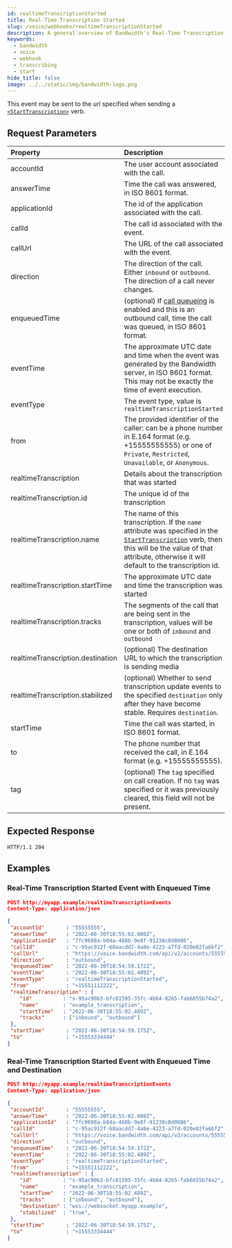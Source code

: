 ```yaml
---
id: realtimeTranscriptionStarted
title: Real-Time Transcription Started
slug: /voice/webhooks/realtimeTranscriptionStarted
description: A general overview of Bandwidth's Real-Time Transcription Started Webhook
keywords:
  - bandwidth
  - voice
  - webhook
  - transcribing
  - start
hide_title: false
image: ../../static/img/bandwidth-logo.png
---
```


This event may be sent to the url specified when sending a [`<StartTranscription>`][1] verb.

## Request Parameters

| Property                | Description  |
|:------------------------|:-------------|
| accountId               | The user account associated with the call. |
| answerTime              | Time the call was answered, in ISO 8601 format. |
| applicationId           | The id of the application associated with the call. |
| callId                  | The call id associated with the event. |
| callUrl                 | The URL of the call associated with the event. |
| direction               | The direction of the call. Either `inbound` or `outbound`. The direction of a call never changes. |
| enqueuedTime            | (optional) If [call queueing](/apis/voice#operation/createCall/) is enabled and this is an outbound call, time the call was queued, in ISO 8601 format. |
| eventTime               | The approximate UTC date and time when the event was generated by the Bandwidth server, in ISO 8601 format. This may not be exactly the time of event execution. |
| eventType               | The event type, value is `realtimeTranscriptionStarted` |
| from                    | The provided identifier of the caller: can be a phone number in E.164 format (e.g. +15555555555) or one of `Private`, `Restricted`, `Unavailable`, or `Anonymous`. |
| realtimeTranscription             | Details about the transcription that was started |
| realtimeTranscription.id          | The unique id of the transcription |
| realtimeTranscription.name        | The name of this transcription. If the `name` attribute was specified in the [`StartTranscription`][1] verb, then this will be the value of that attribute, otherwise it will default to the transcription id.
| realtimeTranscription.startTime   | The approximate UTC date and time the transcription was started |
| realtimeTranscription.tracks      | The segments of the call that are being sent in the transcription, values will be one or both of `inbound` and `outbound` |
| realtimeTranscription.destination | (optional) The destination URL to which the transcription is sending media |
| realtimeTranscription.stabilized  | (optional) Whether to send transcription update events to the specified `destination` only after they have become stable. Requires `destination`.                                                                                            |
| startTime               | Time the call was started, in ISO 8601 format. |
| to                      | The phone number that received the call, in E.164 format (e.g. +15555555555). |
| tag                     | (optional) The `tag` specified on call creation. If no `tag` was specified or it was previously cleared, this field will not be present. |

## Expected Response

```http
HTTP/1.1 204
```

## Examples

### Real-Time Transcription Started Event with Enqueued Time

```json
POST http://myapp.example/realtimeTranscriptionEvents
Content-Type: application/json

{
 "accountId"       : "55555555",
 "answerTime"      : "2022-06-30T18:55:02.080Z",
 "applicationId"   : "7fc9698a-b04a-468b-9e8f-91238c0d0086",
 "callId"          : "c-95ac912f-68aacdd7-4a8e-4223-a7fd-020e02fa6bf2",
 "callUrl"         : "https://voice.bandwidth.com/api/v2/accounts/55555555/calls/c-95ac912f-68aacdd7-4a8e-4223-a7fd-020e02fa6bf2",
 "direction"       : "outbound",
 "enqueuedTime"    : "2022-06-30T18:54:59.172Z",
 "eventTime"       : "2022-06-30T18:55:02.489Z",
 "eventType"       : "realtimeTranscriptionStarted",
 "from"            : "+15551112222",
 "realtimeTranscription" : {
    "id"          : "s-95ac90b3-bfc81595-35fc-4b64-8265-fab6855b74a2",
    "name"        : "example_transcription",
    "startTime"   : "2022-06-30T18:55:02.489Z",
    "tracks"      : ["inbound", "outbound"]
 },
 "startTime"       : "2022-06-30T18:54:59.175Z",
 "to"              : "+15553334444"
}
```

### Real-Time Transcription Started Event with Enqueued Time and Destination

```json
POST http://myapp.example/realtimeTranscriptionEvents
Content-Type: application/json

{
 "accountId"       : "55555555",
 "answerTime"      : "2022-06-30T18:55:02.080Z",
 "applicationId"   : "7fc9698a-b04a-468b-9e8f-91238c0d0086",
 "callId"          : "c-95ac912f-68aacdd7-4a8e-4223-a7fd-020e02fa6bf2",
 "callUrl"         : "https://voice.bandwidth.com/api/v2/accounts/55555555/calls/c-95ac912f-68aacdd7-4a8e-4223-a7fd-020e02fa6bf2",
 "direction"       : "outbound",
 "enqueuedTime"    : "2022-06-30T18:54:59.172Z",
 "eventTime"       : "2022-06-30T18:55:02.489Z",
 "eventType"       : "realtimeTranscriptionStarted",
 "from"            : "+15551112222",
 "realtimeTranscription" : {
    "id"          : "s-95ac90b3-bfc81595-35fc-4b64-8265-fab6855b74a2",
    "name"        : "example_transcription",
    "startTime"   : "2022-06-30T18:55:02.489Z",
    "tracks"      : ["inbound", "outbound"],
    "destination" : "wss://websocket.myapp.example",
    "stabilized"  : "true",
 },
 "startTime"       : "2022-06-30T18:54:59.175Z",
 "to"              : "+15553334444"
}
```

[1]: /docs/voice/bxml/startTranscription

